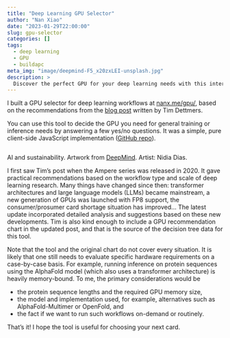 ```yaml
---
title: "Deep Learning GPU Selector"
author: "Nan Xiao"
date: "2023-01-29T22:00:00"
slug: gpu-selector
categories: []
tags:
  - deep learning
  - GPU
  - buildapc
meta_img: "image/deepmind-F5_x20zxLEI-unsplash.jpg"
description: >
  Discover the perfect GPU for your deep learning needs with this interactive tool.
---
```


I built a GPU selector for deep learning workflows at
[nanx.me/gpu/](https://nanx.me/gpu/), based on the recommendations from the
[blog post](https://timdettmers.com/2023/01/16/which-gpu-for-deep-learning/)
written by Tim Dettmers.

You can use this tool to decide the GPU you need for general training or
inference needs by answering a few yes/no questions.
It was a simple, pure client-side JavaScript implementation
([GitHub repo](https://github.com/nanxstats/gpu)).

<div class="figure">
<img src="/image/deepmind-F5_x20zxLEI-unsplash.jpg" alt="">
<p class="caption">AI and sustainability. Artwork from <a href="https://unsplash.com/photos/F5_x20zxLEI">DeepMind</a>. Artist: Nidia Dias.</p>
</div>

I first saw Tim's post when the Ampere series was released in 2020.
It gave practical recommendations based on the workflow type and scale
of deep learning research.
Many things have changed since then: transformer architectures and
large language models (LLMs) became mainstream,
a new generation of GPUs was launched with FP8 support,
the consumer/prosumer card shortage situation has improved...
The latest update incorporated detailed analysis and suggestions
based on these new developments.
Tim is also kind enough to include a GPU recommendation chart in the
updated post, and that is the source of the decision tree data for this tool.

Note that the tool and the original chart do not cover every situation.
It is likely that one still needs to evaluate specific hardware requirements
on a case-by-case basis. For example, running inference on protein
sequences using the AlphaFold model (which also uses a transformer architecture)
is heavily memory-bound. To me, the primary considerations would be

- the protein sequence lengths and the required GPU memory size,
- the model and implementation used, for example, alternatives such as
  AlphaFold-Multimer or OpenFold, and
- the fact if we want to run such workflows on-demand or routinely.

That's it! I hope the tool is useful for choosing your next card.
